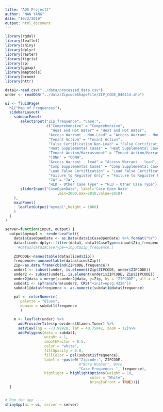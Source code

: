 ```yaml
---
title: "ADS Project2"
author: "NAN YANG"
date: "10/2/2019"
output: html_document
---
```

```r
library(rgdal)
library(leaflet)
library(shiny)
library(dplyr)
library(raster)
library(tigris)
library(sp)
library(ggmap)
library(maptools)
library(broom)
library(httr)
```

```r
data1<-read.csv("../data/processed_data.csv")
under <- readOGR("../data/ZipcodeShapeFile/ZIP_CODE_040114.shp")
```

```r
ui <- fluidPage(
  h1("Map of Frequences"),
  sidebarLayout(
    sidebarPanel(
       selectInput("Zip_frequence", "Case:",
                   c("Comprehensive" = "Comprehensive",
                     "Heat and Hot Water" = "Heat and Hot Water",
                    "Access Warrant - Non-Lead" = "Access Warrant - Non-Lead",
                    "Tenant Action" = "Tenant Action",
                    "False Certification Non-Lead" = "False Certification Non-Lead",
                    "Heat Supplemental Cases" = "Heat Supplemental Cases",
                    "Tenant Action/Harrassment" = "Tenant Action/Harrassment",
                    "CONH" = "CONH",
                    "Access Warrant - lead" = "Access Warrant - lead",
                    "Comp Supplemental Cases" = "Comp Supplemental Cases",
                    "Lead False Certification" = "Lead False Certification",
                    "Failure to Register Only" = "Failure to Register Only",
                    "7A" = "7A",
                    "HLD - Other Case Type" = "HLD - Other Case Type")),
       sliderInput("CaseOpenDate", label='Case Open Date'
                        ,min=2000,max=2018,value=2018)
    ),
    mainPanel(
      leafletOutput("mymap1",height = 1000)
    )
  )
)
```

```r

server=function(input, output) {
  output$mymap1 <- renderLeaflet({
    data1$CaseOpenDate <- as.Date(data1$CaseOpenDate) %>% format("%Y")
    datasliced<-dplyr::filter(data1, data1$CaseType==input$Zip_frequence, data1$CaseOpenDate==input$CaseOpenDate)
      #data1[data1$CaseType==input$Zip_frequence,]
    
    ZIPCODE<-names(table(datasliced$Zip))
    frequence<-unname(table(datasliced$Zip))
    Zip<-as.data.frame(cbind(ZIPCODE,frequence))
    under1 <- subset(under, is.element(Zip$ZIPCODE, under$ZIPCODE))
    under2 <- subset(under1, is.element(under1$ZIPCODE, Zip$ZIPCODE))
    under2@data = merge(x=under2@data, y=Zip, by = "ZIPCODE", all.x = TRUE)
    subdat1 <- spTransform(under2, CRS("+init=epsg:4326"))
    subdat1@data$frequence <- as.numeric(subdat1@data$frequence)
    
    pal <- colorNumeric(
       palette = "Blues",
       domain = subdat1$frequence
       )

    m <- leaflet(under) %>%
      addProviderTiles(providers$Stamen.Toner) %>%
      setView(lng = -73.98928, lat = 40.75042, zoom = 12)%>% 
      addPolygons(data = subdat1,
                  weight = 1,
                  smoothFactor = 0.5,
                  color = "white",
                  fillOpacity = 0.8,
                  fillColor = pal(subdat1$frequence),
                  label = ~paste0("Zipcode:", ZIPCODE,
                                  #"Boro Number", Boro,
                                  "Case Frequence: ", frequence),
                  highlight = highlightOptions(weight = 10,
                                       color = "White",
                                       bringToFront = TRUE))})
  }
    
```

```r

# Run the app ----
shinyApp(ui = ui, server = server)


```

